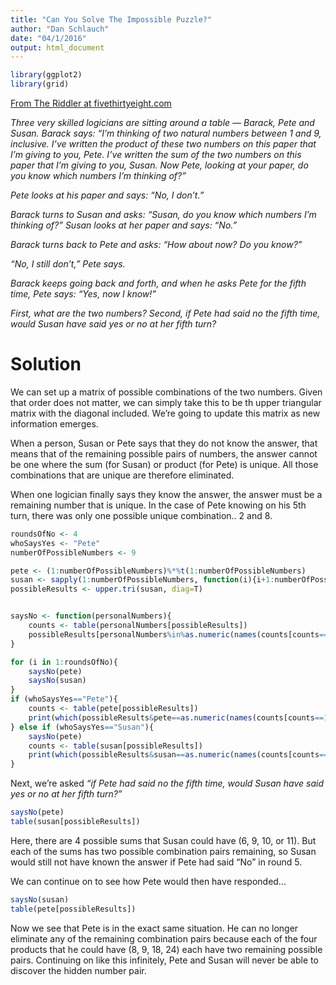 ```yaml
---
title: "Can You Solve The Impossible Puzzle?"
author: "Dan Schlauch"
date: "04/1/2016"
output: html_document
---
```


```r
library(ggplot2)
library(grid)
```
[From The Riddler at fivethirtyeight.com](http://fivethirtyeight.com/features/can-you-solve-the-impossible-puzzle/)

*Three very skilled logicians are sitting around a table — Barack, Pete and Susan. Barack says: “I’m thinking of two natural numbers between 1 and 9, inclusive. I’ve written the product of these two numbers on this paper that I’m giving to you, Pete. I’ve written the sum of the two numbers on this paper that I’m giving to you, Susan. Now Pete, looking at your paper, do you know which numbers I’m thinking of?”*

*Pete looks at his paper and says: “No, I don’t.”*

*Barack turns to Susan and asks: “Susan, do you know which numbers I’m thinking of?” Susan looks at her paper and says: “No.”*

*Barack turns back to Pete and asks: “How about now? Do you know?”*

*“No, I still don’t,” Pete says.*

*Barack keeps going back and forth, and when he asks Pete for the fifth time, Pete says: “Yes, now I know!”*

*First, what are the two numbers? Second, if Pete had said no the fifth time, would Susan have said yes or no at her fifth turn?*

# Solution 
 
We can set up a matrix of possible combinations of the two numbers.  Given that order does not matter, we can simply take this to be th upper triangular matrix with the diagonal included.  We're going to update this matrix as new information emerges.

When a person, Susan or Pete says that they do not know the answer, that means that of the remaining possible pairs of numbers, the answer cannot be one where the sum (for Susan) or product (for Pete) is unique.  All those combinations that are unique are therefore eliminated.

When one logician finally says they know the answer, the answer must be a remaining number that is unique.  In the case of Pete knowing on his 5th turn, there was only one possible unique combination.. 2 and 8.


```r
roundsOfNo <- 4
whoSaysYes <- "Pete"
numberOfPossibleNumbers <- 9

pete <- (1:numberOfPossibleNumbers)%*%t(1:numberOfPossibleNumbers)
susan <- sapply(1:numberOfPossibleNumbers, function(i){i+1:numberOfPossibleNumbers})
possibleResults <- upper.tri(susan, diag=T)


saysNo <- function(personalNumbers){
    counts <- table(personalNumbers[possibleResults])
    possibleResults[personalNumbers%in%as.numeric(names(counts[counts==1]))] <<- F
}

for (i in 1:roundsOfNo){
    saysNo(pete)
    saysNo(susan)
}
if (whoSaysYes=="Pete"){
    counts <- table(pete[possibleResults])
    print(which(possibleResults&pete==as.numeric(names(counts[counts==1])), arr.ind=T))
} else if (whoSaysYes=="Susan"){
    saysNo(pete)
    counts <- table(susan[possibleResults])
    print(which(possibleResults&susan==as.numeric(names(counts[counts==1])), arr.ind=T))
}
```

Next, we're asked *"if Pete had said no the fifth time, would Susan have said yes or no at her fifth turn?"*


```r
saysNo(pete)
table(susan[possibleResults])
```
Here, there are 4 possible sums that Susan could have (6, 9, 10, or 11).  But each of the sums has two possible combination pairs remaining, so Susan would still not have known the answer if Pete had said "No" in round 5.

We can continue on to see how Pete would then have responded...

```r
saysNo(susan)
table(pete[possibleResults])
```

Now we see that Pete is in the exact same situation.  He can no longer eliminate any of the remaining combination pairs because each of the four products that he could have (8, 9, 18, 24) each have two remaining possible pairs.  Continuing on like this infinitely, Pete and Susan will never be able to discover the hidden number pair.

<script>
  (function(i,s,o,g,r,a,m){i['GoogleAnalyticsObject']=r;i[r]=i[r]||function(){
  (i[r].q=i[r].q||[]).push(arguments)},i[r].l=1*new Date();a=s.createElement(o),
  m=s.getElementsByTagName(o)[0];a.async=1;a.src=g;m.parentNode.insertBefore(a,m)
  })(window,document,'script','//www.google-analytics.com/analytics.js','ga');

  ga('create', 'UA-1485189-5', 'auto');
  ga('send', 'pageview');

</script>